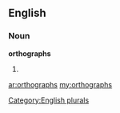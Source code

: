==English==

===Noun===
'''orthographs'''

# {{plural of|[[orthograph]]}}

[[Category:English plurals]]

[[ar:orthographs]]
[[my:orthographs]]